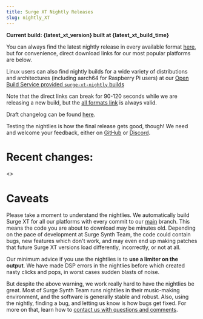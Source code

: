 ```yaml
---
title: Surge XT Nightly Releases
slug: nightly_XT
---
```



**Current build: {latest_xt_version} built at {latest_xt_build_time}**

You can always find the latest nightly release in every available format [here](https://github.com/surge-synthesizer/surge/releases/tag/Nightly), but for convenience, direct download links for our most popular platforms are below.

<DownloadsNightly />

Linux users can also find nightly builds for a wide variety of distributions and architectures (including aarch64 for Raspberry Pi users) at our [Open Build Service provided `surge-xt-nightly` builds](https://software.opensuse.org//download.html?project=home%3Asurge-synth-team&package=surge-xt-nightly)

Note that the direct links can break for 90-120 seconds while we are releasing a new build, but the [all formats link](https://github.com/surge-synthesizer/surge/releases/tag/Nightly) is always valid.

Draft changelog can be found [here](/nightlychangelog).

Testing the nightlies is how the final release gets good, though! We need and welcome your feedback, either on [GitHub](https://github.com/surge-synthesizer/surge/issues) or
[Discord](https://discord.gg/aFQDdMV).

# Recent changes:

<>
<div set:html={renderMarkdown(git_nightly_xt_recent_five)} />
</>

# Caveats

Please take a moment to understand the nightlies. We automatically build Surge XT for all our
platforms with every commit to our [main](https://github.com/surge-synthesizer/surge) branch. This means
the code you are about to download may be minutes old. Depending on the pace of development at Surge Synth Team,
the code could contain bugs, new features which don't work, and may even end up making patches that
future Surge XT versions load differently, incorrectly, or not at all.

Our minimum advice if you use the nightlies is to **use a limiter on the output**. We have made DSP errors in the nightlies before
which created nasty clicks and pops, in worst cases sudden blasts of noise.

But despite the above warning, we work really hard to have the nightlies be great. Most of Surge Synth Team runs nightlies in their
music-making environment, and the software is generally stable and robust. Also, using the nightly, finding a bug, and letting us
know is how bugs get fixed. For more on that, learn how to [contact us with questions and comments](/feedback).
